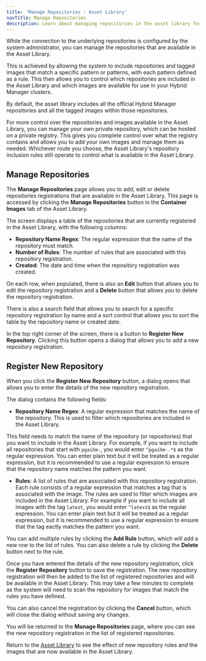```yaml
---
title: 'Manage Repositories : Asset Library'
navTitle: Manage Repositories
description: Learn about managing repositories in the asset library for Hybrid Manager clusters.
---
```


While the connection to the underlying repositories is configured by the system administrator, you can manage the repositories that are available in the Asset Library.

This is achieved by allowing the system to include repositories and tagged images that match a specific pattern or patterns, with each pattern defined as a rule. This then allows you to control which repositories are included in the Asset Library and which images are available for use in your Hybrid Manager clusters.

By default, the asset library includes all the official Hybrid Manager repositories and all the tagged images within those repositories.

For more control over the repositories and images available in the Asset Library, you can manage your own private repository, which can be hosted on a private registry. This gives you complete control over what the registry contains and allows you to add your own images and manage them as needed. Whichever route you choose, the Asset Library's repository inclusion rules still operate to control what is available in the Asset Library.

## Manage Repositories

The **Manage Repositories** page allows you to add, edit or delete repositories registrations that are available in the Asset Library. This page is accessed by clicking the **Manage Repositories** button in the **Container Images** tab of the Asset Library.

The screen displays a table of the repositories that are currently registered in the Asset Library, with the following columns:

-   **Repository Name Regex**: The regular expression that the name of the repository must match.
-   **Number of Rules**: The number of rules that are associated with this repository registration.
-   **Created**: The date and time when the repository registration was created.

On each row, when populated, there is also an **Edit** button that allows you to edit the repository registration and a **Delete** button that allows you to delete the repository registration.

There is also a search field that allows you to search for a specific repository registration by name and a sort control that allows you to sort the table by the repository name or created date.

In the top right corner of the screen, there is a button to **Register New Repository**. Clicking this button opens a dialog that allows you to add a new repository registration.

## Register New Repository

When you click the **Register New Repository** button, a dialog opens that allows you to enter the details of the new repository registration.

The dialog contains the following fields:

-   **Repository Name Regex**: A regular expression that matches the name of the repository. This is used to filter which repositories are included in the Asset Library.

This field needs to match the name of the repository (or repositories) that you want to include in the Asset Library. For example, if you want to include all repositories that start with `pgaihm-`, you would enter `^pgaihm-.*$` as the regular expression. You can enter plain text but it will be treated as a regular expression, but it is recommended to use a regular expression to ensure that the repository name matches the pattern you want.

-   **Rules**: A list of rules that are associated with this repository registration. Each rule consists of a regular expression that matches a tag that is associated with the image. The rules are used to filter which images are included in the Asset Library. For example if you want to include all images with the tag `latest`, you would enter `^latest$` as the regular expression. You can enter plain text but it will be treated as a regular expression, but it is recommended to use a regular expression to ensure that the tag eactly matches the pattern you want.

You can add multiple rules by clicking the **Add Rule** button, which will add a new row to the list of rules. You can also delete a rule by clicking the **Delete** button next to the rule.

Once you have entered the details of the new repository registration, click the **Register Repository** button to save the registration. The new repository registration will then be added to the list of registered repositories and will be available in the Asset Library. This may take a few minutes to complete as the system will need to scan the repository for images that match the rules you have defined.

You can also cancel the registration by clicking the **Cancel** button, which will close the dialog without saving any changes.

You will be returned to the **Manage Repositories** page, where you can see the new repository registration in the list of registered repositories.

Return to the [Asset Library](asset-library.mdx) to see the effect of new repository rules and the images that are now available in the Asset Library.

